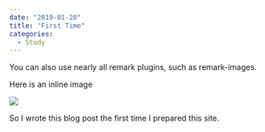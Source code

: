 ```yaml
---
date: "2019-01-20"
title: "First Time"
categories:
  - Study
---
```


You can also use nearly all remark plugins, such as remark-images.

Here is an inline image

![](./315.jpg)

So I wrote this blog post the first time I prepared this site.
